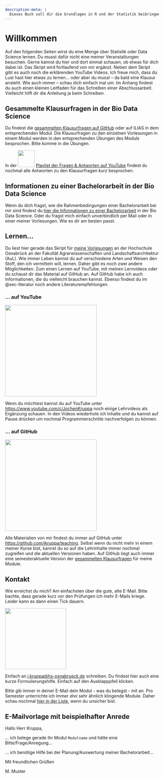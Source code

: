 ```yaml
---
description-meta: |
  Dieses Buch soll dir die Grundlagen in R und der Statistik beibringen.
---
```


# Willkommen {.unnumbered}

Auf den folgenden Seiten wirst du eine Menge über Statistik oder Data Science lernen. Du musst dafür nicht eine meiner Veranstaltungen besuchen. Gerne kannst du hier und dort einmal schauen, ob etwas für dich dabei ist. Das Skript wird fortlaufend von mir ergänzt. Neben dem Skript gibt es auch noch die erklärenden YouTube Videos. Ich freue mich, dass du Lust hast hier etwas zu lernen... oder aber du *musst* -- da bald eine Klausur ansteht. Wie auch immer -- schau dich einfach mal um. Im Anhang findest du auch einen kleinen Leitfaden für das Schreiben einer Abschlussarbeit. Vielleicht hilft dir die Anleitung ja beim Schreiben.

::: callout-caution
## Gesammelte Klausurfragen in der Bio Data Science

Du findest die [gesammelten Klausurfragen auf GitHub](https://github.com/jkruppa/exam/blob/main/Gesammelte_Klausurfragen_Bio_Data_Science.pdf) oder auf ILIAS in dem entsprechenden Modul. Die Klausurfragen zu den einzelnen Vorlesungen in einem Modul werden in den entsprechenden Übungen des Moduls besprochen. Bitte komme in die Übungen.

In der ![](images/youtube.png){fig-align="center" width="55"} [Playlist der Fragen & Antworten auf YouTube](https://www.youtube.com/playlist?list=PLe51bCp9JvEHxsispwEyTp6B9bqNZ1EmJ) findest du nochmal alle Antworten zu den Klausurfragen *kurz* besprochen.
:::

::: callout-caution
## Informationen zu einer Bachelorarbeit in der Bio Data Science

Wenn du dich fragst, wie die Rahmenbedingungen einer Bachelorarbeit bei mir sind findest du [hier die Informationen zu einer Bachelorarbeit](#sec-bachelorarbeit) in der Bio Data Science. Oder du fragst mich einfach unverbindlich per Mail oder in einer meiner Vorlesungen. Wie es dir am besten passt.
:::

## Lernen...

Du liest hier gerade das Skript für [meine Vorlesungen](#sec-vorlesungen-hs) an der Hochschule Osnabrück an der Fakultät Agrarwissenschaften und Landschaftsarchitektur (AuL). Wie immer Leben kannst du auf verschiedene Arten und Weisen den Stoff, den ich vermitteln will, lernen. Daher gibt es noch zwei andere Möglichkeiten. Zum einen Lernen auf YouTube, mit meinen Lernvideos oder du schaust dir das Material auf GitHub an. Auf GitHub habe ich auch Informationen, die du vielleicht brauchen kannst. Ebenso findest du im @sec-literatur noch andere Literaturempfehlungen.

### ... auf YouTube

![](images/youtube.png){fig-align="center" width="300"}

Wenn du möchtest kannst du auf YouTube unter <https://www.youtube.com/c/JochenKruppa> noch einige Lehrvideos als Ergänzung schauen. In den Videos wiederhole ich Inhalte und du kannst auf Pause drücken um nochmal Programmierschritte nachverfolgen zu können.

### ... auf GitHub

![](images/github.png){fig-align="center" width="300"}

Alle Materialien von mir findest du immer auf GitHub unter <https://github.com/jkruppa/teaching>. Selbst wenn du nicht mehr in einem meiner Kurse bist, kannst du so auf die Lehrinhalte immer nochmal zugreifen und die aktuellen Versionen haben. Auf GitHub liegt auch immer eine semesteraktuelle Version der [gesammelten Klausurfragen](https://github.com/jkruppa/exam/blob/main/Gesammelte_Klausurfragen_Bio_Data_Science.pdf) für meine Module.

## Kontakt {#sec-contact-mail}

Wie erreichst du mich? Am einfachsten über die gute, alte E-Mail. Bitte bachte, dass gerade kurz vor den Prüfungen ich mehr E-Mails kriege. Leider kann es dann einen Tick dauern.

![](images/mail.png){fig-align="center" width="200"}

Einfach an [j.kruppa\@hs-osnabrueck.de](mailto:j.kruppa@hs-osnabrueck.de){.email} schreiben. Du findest hier auch eine kurze Formulierungshilfe. Einfach auf den Ausklapppfeil klicken.

Bitte gib immer in deiner E-Mail dein Modul - was du belegst - mit an. Pro Semester unterrichte ich immer *drei* sehr ähnlich klingende Module. Daher schau nochmal [hier in der Liste](#sec-vorlesungen-hs), wenn du unsicher bist.

::: {.callout-tip collapse="true"}
## E-Mailvorlage mit beispielhafter Anrede

Hallo Herr Kruppa,

... ich belege gerade Ihr Modul `Modulname` und hätte eine Bitte/Frage/Anregung...

... ich benötige Hilfe bei der Planung/Auswertung meiner Bachelorarbeit...

Mit freundlichen Grüßen

M. Muster
:::
